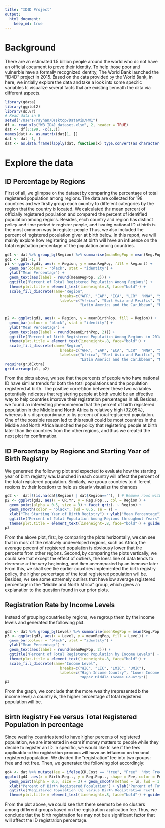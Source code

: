 ```yaml
---
title: "ID4D Project"
output: 
  html_document:
    keep_md: true
---
```

# Background
There are an estimated 1.5 billion people around the world who do not have an official document to prove their identity. To help those poor and vulnerble have a formally recognized identity, The World Bank launched the "ID4D" project in 2015. Based on the data provided by the World Bank, in here, we initially explore the data and take a look into some specific variables to visualize several facts that are existing beneath the data via different aspects. 

```r
library(gdata)
library(ggplot2)
library(dplyr)
# Read data in R
setwd("/Users/rayhan/Desktop/DataVis/HW1")
df <- read.xls("WB_ID4D_dataset.xlsx", 2, header = TRUE)
dat <- df[1:199, -c(1,2)]
names(dat) <- as.matrix(dat[1, ])
dat <- dat[-1, ]
dat <- as.data.frame(lapply(dat, function(x) type.convert(as.character(x))))
```

# Explore the data
## ID Percentage by Regions

First of all, we glimpse on the dataset by comparing the percentage of total registered population among regions. The data are collected for 198 countries and we firstly group each country to different categories by the region that the country is located. We calculated the mean percent of officially registered population and compared the percent of identified population among regions. Besides, each country and region has distinct policy and time period to register people, and issuing national ID at birth is the most common way to register people Thus, we also included the percent of registered population given at birth below. In this report, we will mainly explore how registering people at birth will have an influence on the total registration percentage of the population among countries.


```r
gd1 <- dat %>% group_by(Region) %>% summarise(meanRegPop = mean(Reg.Pop..), meanBirthPop = mean(Birth.Reg..))
gd1 <- gd1[-1, ]
p1 <- ggplot(gd1, aes(x = Region, y = meanRegPop, fill = Region)) + 
  geom_bar(colour = "black", stat = "identity") + 
  ylab("Mean Percentage") + 
  geom_text(aes(label = round(meanRegPop, 2))) +
  ggtitle("Percent of Total Registered Population Among Regions") + 
  theme(plot.title = element_text(lineheight=.8, face="bold")) +
  scale_fill_discrete(name="Region",
                         breaks=c("AFR", "EAP", "ECA", "LCR", "MNA", "SAR"),
                         labels=c("Africa", "East Asia and Pacific", "Europe and Central Asia", 
                                  "Latin America and the Caribbean", "Middle and North Africa", "South Asia"))


p2 <- ggplot(gd1, aes(x = Region, y = meanBirthPop, fill = Region)) + 
  geom_bar(colour = "black", stat = "identity") + 
  ylab("Mean Percentage") + 
  geom_text(aes(label = round(meanBirthPop, 2))) +
  ggtitle("Percent of Birth Registered Population Among Regions in 2014") + 
  theme(plot.title = element_text(lineheight=.8, face="bold")) +
  scale_fill_discrete(name="Region",
                         breaks=c("AFR", "EAP", "ECA", "LCR", "MNA", "SAR"),
                         labels=c("Africa", "East Asia and Pacific", "Europe and Central Asia", 
                                  "Latin America and the Caribbean", "Middle and North Africa", "South Asia"))
require(gridExtra)
grid.arrange(p1, p2)
```

From the plots above, we see that the percents of people who have national ID have similar trends for both the total populations and the population registered at birth. The positive correlation between these two variables potentially indicates that registering people at birth would be an effective way to help countries improve their registration percentages in all. Besides, we found an interesting phenonmenon that the percent of birth registered population in the Middle and North Africa is relatively high (92.05%), whereas it is disproportionate to its percent of total registered population. One of the possible reason led to this result could be most countries in the Middle and North Africa launched the policy that registering people at birth later than the countries from the other regions, and thus we created the next plot for confirmation.

## ID Percentage by Regions and Starting Year of Birth Registry

We generated the following plot and expected to evaluate how the starting year of birth registry was launched in each country will affect the percent of the total registered population. Similarly, we group countries to different regions by their locations to help us clearly visualize the changes.

```r
gd2 <-  dat[!(is.na(dat$Region) | dat$Region==""), ] # Remove rows with blank values in "Region"
p2 <- ggplot(gd2, aes(x = CR.Yr, y = Reg.Pop.., col = Region)) + 
  geom_point(alpha = 0.5, size = 3) + facet_grid(. ~ Region) + 
  geom_smooth(color = "black", lwd = 0.5, se = F) +
  xlab("The Starting Year of Birth Registry") + ylab("Mean Percentage") + 
  ggtitle("Percent of Total Population Among Regions throughout Years") + 
  theme(plot.title = element_text(lineheight=.8, face="bold")) + guides(fill = FALSE)
p2
```

From the above plot, first, by comparing the plots horizontally, we can see that in most of the relatively undeveloped regions, such as Africa, the average percent of registered population is obviously lower that the percents from other regions. Second, by comparing the plots vertically, we could see that except the effect of outliers, the loess line of data tends to decrease at the very beginning, and then accompanied by an increase later. From this, we shall see the earlier countries implemented the birth registry policy, the higher percentage of the total registered population will be. Besides, we see some extremely outliers that have low average registered percentage in the "Middle and North Africa" group, which gives an explanation to the question found in our prior plots. 

## Registration Rate by Income Levels

Instead of grouping countries by regions, we regroup them by the income levels and generated the following plot.

```r
gd3 <- dat %>% group_by(Level) %>% summarise(meanRegPop = mean(Reg.Pop..))
p3 <- ggplot(gd3, aes(x = Level, y = meanRegPop, fill = Level)) + 
  geom_bar(colour = "black", stat = "identity") + 
  ylab("Mean Percentage") + 
  geom_text(aes(label = round(meanRegPop, 2))) +
  ggtitle("Percent of Total Registered Population by Income Levels") + 
  theme(plot.title = element_text(lineheight=.8, face="bold")) +
  scale_fill_discrete(name="Income Level",
                         breaks=c("HIC", "LIC", "LMIC", "UMIC"),
                         labels=c("High Income Country", "Lower Income Country", "Lower Middle Income Country", 
                                  "Upper Middle Income Country"))
p3
```

From the graph, we conclude that the more wealthy (represented b the income level) a country is, the higher percentage of total registered population will be. 

## Birth Registry Fee versus Total Registered Population in percentage

Since wealthy countries tend to have higher percents of registered population, we are interested in exam if money matters to people while they decide to register an ID. In specific, we would like to see if the fees applicable to the registration process will have an influence on the total registered population. We divided the "registration" fee into two groups: free and not free. Then, we generated the following plot accordingly:

```r
gd4 <- dat %>% mutate(Fee = ifelse(CR.Cost == "free", "Free", "Not Free"))
ggplot(gd4, aes(x = Birth.Reg.., y = Reg.Pop.., shape = Fee, color = Fee)) + 
  geom_point(alpha = 0.5, size = 3) + geom_smooth(method = lm, lwd = 1, se = F) +
  xlab("Percent of Birth Registered Population") + ylab("Percent of Total Registered Population") + 
  ggtitle("Registered Population (%) versus Birth Registration Fee") + 
  theme(plot.title = element_text(lineheight=.8, face="bold")) + guides(fill = FALSE)
```

From the plot above, we could see that there seems to be no clusters among different groups based on the registration application fee. Thus, we conclude that the birth registration fee may not be a significant factor that will affect the ID registration percentage.
